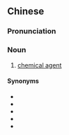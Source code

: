 {{also|化学试剂}}
==Chinese==
{{zh-forms|s=化学试剂|type=22}}

===Pronunciation===
{{zh-pron
|m=huàxué shìjì
|cat=n
}}

===Noun===
{{zh-noun}}

# [[chemical agent]]

====Synonyms====
* {{zh-l|毒劑}}
* {{zh-l|化學劑}}
* {{zh-l|化學藥劑}}
* {{zh-l|化學製劑}}
* {{zh-l|化驗劑}}